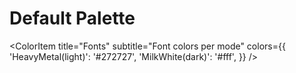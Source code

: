 
<Meta title="Specification/Palette" />

# Default Palette

<ColorPalette>
  <ColorItem
    title="Base Colors"
    subtitle="Used globally as backgrounds"
    colors={{ 'MilkWhite(light)': '#FFFFFF', 'BalticSea(dark)': '#22223b' }}
  />
  <ColorItem
    title="Buttons"
    subtitle="Button colors per type per mode"
    colors={{
      'DarkCerulean(primary, light)': '#023e8a',
      'NiceBlue(secondary, light)': '#0077b6',
      'CloudBurst(primary, dark)': '#1d3557',
      'Wedgewood(secondary, dark)': '#457b9d',
    }}
  />
  <ColorItem
    title="Semantic Colors"
    subtitle="Colors that apply to buttons, notifications, etc. regardless of the theme"
    colors={{
      'PacificBlue(info)': '#0096c7',
      'TurtleGreen(success)': '#66bf3c',
      'MangoTango(warning)': '#ff6700',
      'PeachyPink(danger)': '#ff9494',
    }}
  />

  <ColorItem
    title="Fonts"
    subtitle="Font colors per mode"
    colors={{
      'HeavyMetal(light)': '#272727',
      'MilkWhite(dark)': '#fff',
    }}
  />
</ColorPalette>

